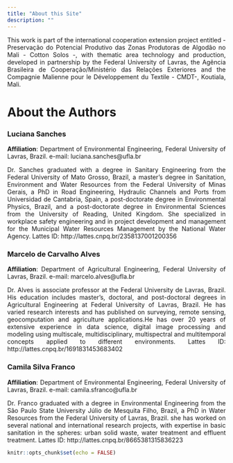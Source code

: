 ```yaml
---
title: "About this Site"
description: ""
---
```

<div style="text-align: justify"> 
This work is part of the international cooperation extension project entitled - Preservação do Potencial Produtivo das Zonas Produtoras de Algodão no  Mali - Cotton Solos -, with thematic area technology and production, developed in partnership by the Federal University of Lavras,  the Agência Brasileira de Cooperação/Ministério das Relações Exteriores  and the Compagnie Malienne pour le Développement du Textile - CMDT-, Koutiala, Mali.
  
# About the Authors {-}

### Luciana Sanches

**Affiliation**: Department of Environmental Engineering, Federal University of Lavras, Brazil. e-mail: luciana.sanches@ufla.br

Dr. Sanches graduated with a degree in Sanitary Engineering from the Federal University of Mato Grosso, Brazil, a master's degree in Sanitation, Environment and Water Resources from the Federal University of Minas Gerais, a PhD in Road Engineering, Hydraulic Channels and Ports from Universidad de Cantabria, Spain, a post-doctorate degree in Environmental Physics, Brazil, and a post-doctorate degree in Environmental Sciences from the University of Reading, United Kingdom. She specialized in workplace safety engineering and in project development and management for the Municipal Water Resources Management by the National Water Agency.
Lattes ID: http://lattes.cnpq.br/2358137001200356


### Marcelo de Carvalho Alves

**Affiliation**: Department of Agricultural Engineering, Federal University of Lavras, Brazil. e-mail: marcelo.alves@ufla.br

Dr. Alves is associate professor at the Federal University de Lavras, Brazil. His education includes master's, doctoral, and post-doctoral degrees in Agricultural Engineering at Federal University of Lavras, Brazil. He has varied research interests and has published on surveying, remote sensing, geocomputation and agriculture applications.He has over 20 years of extensive experience in data science, digital image processing and modeling using multiscale, multidisciplinary, multispectral and multitemporal concepts applied to different environments.
Lattes ID: http://lattes.cnpq.br/1691831453683402


### Camila Silva Franco

**Affiliation**: Department of Environmental Engineering, Federal University of Lavras, Brazil. e-mail: camila.sfranco@ufla.br

Dr. Franco graduated with a degree in  Environmental Engineering from the São Paulo State University Júlio de Mesquita Filho, Brazil, a PhD in Water Resources from the Federal University of Lavras, Brazil. she has worked on several national and international research projects, with expertise in basic sanitation in the spheres: urban solid waste, water treatment and effluent treatment.
Lattes ID: http://lattes.cnpq.br/8665381315836223


```r
knitr::opts_chunk$set(echo = FALSE)
```

